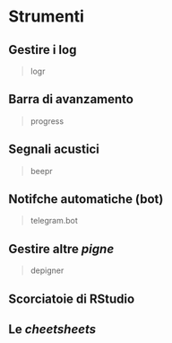# Strumenti {#strumenti}

## Gestire i log
> logr

## Barra di avanzamento
> progress

## Segnali acustici
> beepr

## Notifche automatiche (bot)
> telegram.bot

## Gestire altre _pigne_
> depigner

## Scorciatoie di RStudio

## Le _cheetsheets_

